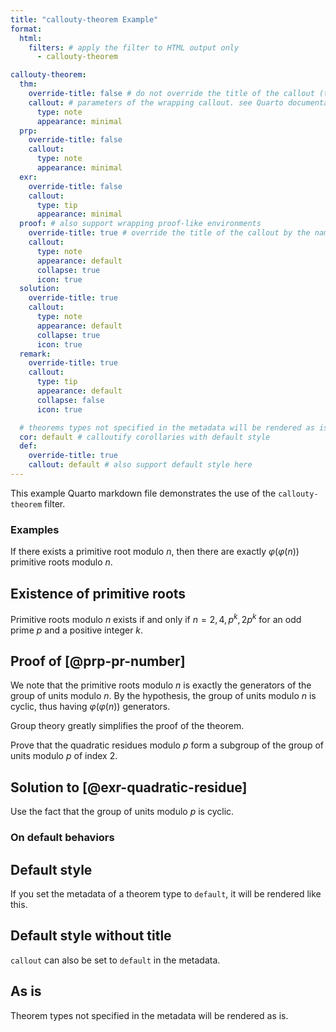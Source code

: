 ```yaml
---
title: "callouty-theorem Example"
format:
  html:
    filters: # apply the filter to HTML output only
      - callouty-theorem

callouty-theorem:
  thm:
    override-title: false # do not override the title of the callout (title won't show when `appearance` set to `simple` or `minimal`)
    callout: # parameters of the wrapping callout. see Quarto documentation of callouts for more details
      type: note
      appearance: minimal
  prp:
    override-title: false
    callout:
      type: note
      appearance: minimal
  exr:
    override-title: false
    callout:
      type: tip
      appearance: minimal
  proof: # also support wrapping proof-like environments
    override-title: true # override the title of the callout by the name of the theorem
    callout:
      type: note
      appearance: default
      collapse: true
      icon: true
  solution:
    override-title: true
    callout:
      type: note
      appearance: default
      collapse: true
      icon: true
  remark:
    override-title: true
    callout:
      type: tip
      appearance: default
      collapse: false
      icon: true

  # theorems types not specified in the metadata will be rendered as is
  cor: default # calloutify corollaries with default style
  def:
    override-title: true
    callout: default # also support default style here
---
```


This example Quarto markdown file demonstrates the use of the `callouty-theorem` filter.

### Examples

:::{#prp-pr-number}

If there exists a primitive root modulo $n$, then there are exactly $\varphi(\varphi(n))$ primitive roots modulo $n$.
:::

:::{#thm-pr-existence}

## Existence of primitive roots

Primitive roots modulo $n$ exists if and only if $n = 2, 4, p^k, 2p^k$ for an odd prime $p$ and a positive integer $k$.
:::

:::{.proof}

## Proof of [@prp-pr-number]

We note that the primitive roots modulo $n$ is exactly the generators of the group of units modulo $n$. By the hypothesis, the group of units modulo $n$ is cyclic, thus having $\varphi(\varphi(n))$ generators.
:::

:::{.remark}

Group theory greatly simplifies the proof of the theorem.
:::

:::{#exr-quadratic-residue}

Prove that the quadratic residues modulo $p$ form a subgroup of the group of units modulo $p$ of index $2$.
:::

:::{#sol-quadratic-residue}

## Solution to [@exr-quadratic-residue]

Use the fact that the group of units modulo $p$ is cyclic.
:::

### On default behaviors

:::{#cor-default}

## Default style

If you set the metadata of a theorem type to `default`, it will be rendered like this.
:::

:::{#def-default}

## Default style without title

`callout` can also be set to `default` in the metadata.
:::

:::{#cnj-nil}

## As is

Theorem types not specified in the metadata will be rendered as is.
:::